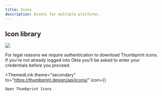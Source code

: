 ```yaml
---
title: Icons
description: Assets for multiple platforms.
---
```



## Icon library

<Img src="./icon-field.png" className="db mv5" />

For legal reasons we require authentication to download Thumbprint icons. If you’re not
already logged into Okta you’ll be asked to enter your credentials before you proceed.

<ThemedLink
    theme="secondary"
    to="https://thumbprint.design/api/icons/"
    icon={<ContentModifierLockedSmall />}
>
    Open Thumbprint Icons
</ThemedLink>
